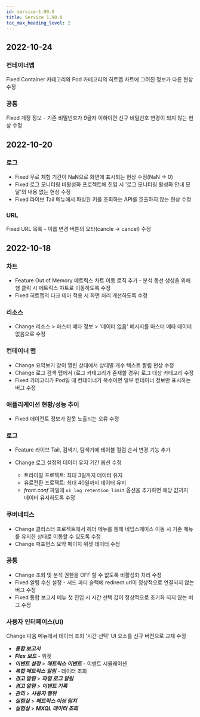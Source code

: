 ```yaml
---
id: service-1.90.0
title: Service 1.90.0
toc_max_heading_level: 2
---
```



## 2022-10-24

### 컨테이너맵

<Status>Fixed</Status> Container 카테고리와 Pod 카테고리의 히트맵 차트에 그려진 정보가 다른 현상 수정

### 공통

<Status>Fixed</Status> <UI>계정 정보</UI> - 기존 비밀번호가 9글자 이하이면 신규 비밀번호 변경이 되지 않는 현상 수정

## 2022-10-20 

### 로그

* <Status>Fixed</Status> 무료 체험 기간이 NaN으로 화면에 표시되는 현상 수정(NaN → 0)
* <Status>Fixed</Status> 로그 모니터링 비활성화 프로젝트에 진입 시 '로그 모니터링 활성화 안내 모달'의 내용 없는 현상 수정
* <Status>Fixed</Status> <UI>라이브 Tail</UI> 메뉴에서 파싱된 키를 조회하는 API를 호출하지 않는 현상 수정

### URL

<Status>Fixed</Status> URL 목록 - 이름 변경 버튼의 오타(cancle → cancel) 수정

## 2022-10-18

### 차트

- <Status>Feature</Status> Out of Memory 메트릭스 차트 이동 로직 추가 - 분석 동선 생성을 위해 행 클릭 시 메트릭스 챠트로 이동하도록 수정
- <Status>Fixed</Status> 히트맵의 다크 테마 적용 시 화면 처리 개선하도록 수정

### 리소스

- <Status>Change</Status> <UI>리소스</UI> > <UI>마스터 메타 정보</UI> > '데이터 없음' 메시지를 <UI>마스터 메타 데이터 없음</UI>으로 수정

### 컨테이너 맵

- <Status>Change</Status> 요약보기 창이 열린 상태에서 상태별 개수 텍스트 짤림 현상 수정
- <Status>Change</Status> 로그 검색 탭에서 (로그 카테고리가 존재할 경우) 로그 대상 카테고리 수정
- <Status>Fixed</Status> 카테고리가 Pod일 때 컨테이너가 복수이면 일부 컨테이너 정보만 표시하는 버그 수정

### 애플리케이션 현황/성능 추이

- <Status>Fixed</Status> 에이전트 정보가 잘못 노출되는 오류 수정

### 로그

* <Status>Feature</Status> <UI>라이브 Tail</UI>, <UI>검색기</UI>, <UI>탐색기</UI>에 테이블 컬럼 순서 변경 기능 추가
* <Status>Change</Status> 로그 설정의 데이터 유지 기간 옵션 수정

  * 트라이얼 프로젝트: 최대 3일까지 데이터 유지
  * 유료전환 프로젝트: 최대 40일까지 데이터 유지
  * *front.conf* 파일에 `ui_log_retention_limit` 옵션을 추가하면 해당 값까지 데이터 유지하도록 수정

### 쿠버네티스

- <Status>Change</Status> 클러스터 프로젝트에서 헤더 메뉴를 통해 네임스페이스 이동 시 기존 메뉴를 유지한 상태로 이동할 수 있도록 수정
- <Status>Change</Status> 퍼포먼스 요약 페이지 위젯 데이터 수정

### 공통

* <Status>Change</Status> 조회 및 분석 권한을 OFF 할 수 없도록 비활성화 처리 수정
* <Status>Fixed</Status> 알림 수신 설정 - 서드 파티 슬랙에 redirect url이 정상적으로 연결되지 않는 버그 수정
* <Status>Fixed</Status> <UI>통합 보고서</UI> 메뉴 첫 진입 시 시간 선택 값이 정상적으로 초기화 되지 않는 버그 수정

### 사용자 인터페이스(UI)

<Status>Change</Status> 다음 메뉴에서 데이터 조회 '<UI>시간 선택</UI>' UI 요소를 신규 버전으로 교체 수정

* ***통합 보고서***
* ***Flex 보드*** - 위젯
* ***이벤트 설정*** > ***메트릭스 이벤트*** - 이벤트 시뮬레이션
* ***복합 메트릭스 알림*** - 데이터 조회
* ***경고 알림*** > ***파일 로그 알림***
* ***경고 알림*** > ***이벤트 기록***
* ***관리*** > ***사용자 행위***
* ***실험실*** > ***메트릭스 이상 탐지***
* ***실험실*** > ***MXQL 데이터 조회***